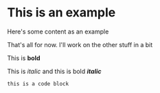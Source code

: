 
# This is an example

Here's some content as an example

<Canvas>
    <Injection />
</Canvas>

That's all for now. I'll work on the other stuff in a bit

This is **bold**

This is _italic_ and this is bold **_italic_**

```
this is a code block
```